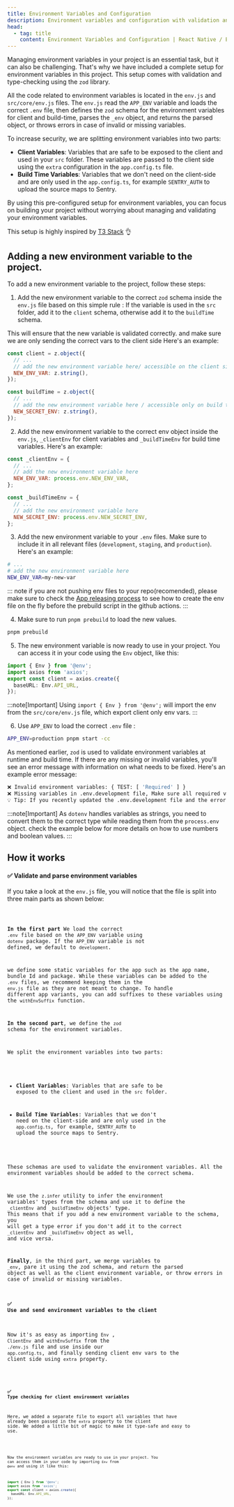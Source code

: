 ```yaml
---
title: Environment Variables and Configuration
description: Environment variables and configuration with validation and type-checking.
head:
  - tag: title
    content: Environment Variables and Configuration | React Native / Expo Starter
---
```



Managing environment variables in your project is an essential task, but it can also be challenging. That's why we have included a complete setup for environment variables in this project. This setup comes with validation and type-checking using the `zod` library.

All the code related to environment variables is located in the `env.js` and `src/core/env.js` files. The `env.js` read the `APP_ENV` variable and loads the correct `.env` file, then defines the `zod` schema for the environment variables for client and build-time, parses the `_env` object, and returns the parsed object, or throws errors in case of invalid or missing variables.

To increase security, we are splitting environment variables into two parts:

- **Client Variables**: Variables that are safe to be exposed to the client and used in your `src` folder. These variables are passed to the client side using the `extra` configuration in the `app.config.ts` file.
- **Build Time Variables**: Variables that we don't need on the client-side and are only used in the `app.config.ts`, for example `SENTRY_AUTH` to upload the source maps to Sentry.

By using this pre-configured setup for environment variables, you can focus on building your project without worrying about managing and validating your environment variables.

This setup is highly inspired by [T3 Stack](https://create.t3.gg/) 👌

## Adding a new environment variable to the project.

To add a new environment variable to the project, follow these steps:

1. Add the new environment variable to the correct `zod` schema inside the `env.js` file based on this simple rule :
   If the variable is used in the `src` folder, add it to the `client` schema, otherwise add it to the `buildTime` schema.

This will ensure that the new variable is validated correctly. and make sure we are only sending the correct vars to the client side
Here's an example:

```js title="env.js"
const client = z.object({
  // ...
  // add the new environment variable here/ accessible on the client side and build time(app.config.ts)
  NEW_ENV_VAR: z.string(),
});

const buildTime = z.object({
  // ...
  // add the new environment variable here / accessible only on build time(app.config.ts)
  NEW_SECRET_ENV: z.string(),
});
```

2. Add the new environment variable to the correct env object inside the `env.js`, `_clientEnv` for client variables and `_buildTimeEnv` for build time variables. Here's an example:

```js title="env.js"
const _clientEnv = {
  // ...
  // add the new environment variable here
  NEW_ENV_VAR: process.env.NEW_ENV_VAR,
};

const _buildTimeEnv = {
  // ...
  // add the new environment variable here
  NEW_SECRET_ENV: process.env.NEW_SECRET_ENV,
};
```

3. Add the new environment variable to your `.env` files. Make sure to include it in all relevant files (`development`, `staging`, and `production`). Here's an example:

```bash title=".env.{APP_ENV}"
# ...
# add the new environment variable here
NEW_ENV_VAR=my-new-var
```

::: note
if you are not pushing env files to your repo(recomended), please make sure to check the [App releasing process](/ci-cd/app-releasing-process/#github-action-and-env-variables) to see how to create the env file on the fly before the prebuild script in the github actions.
:::

4. Make sure to run `pnpm prebuild` to load the new values.

```bash
pnpm prebuild
```

5. The new environment variable is now ready to use in your project. You can access it in your code using the `Env` object, like this:

```ts title="client.ts"
import { Env } from '@env';
import axios from 'axios';
export const client = axios.create({
  baseURL: Env.API_URL,
});
```

:::note[Important]
Using `import { Env } from '@env';` will import the env from the `src/core/env.js` file, which export client only env vars.
:::

6. Use `APP_ENV` to load the correct `.env` file :

```bash
APP_ENV=production pnpm start -cc
```

As mentioned earlier, `zod` is used to validate environment variables at runtime and build time. If there are any missing or invalid variables, you'll see an error message with information on what needs to be fixed. Here's an example error message:

```bash
❌ Invalid environment variables: { TEST: [ 'Required' ] }
❌ Missing variables in .env.development file, Make sure all required variables are defined in the .env.development file.
💡 Tip: If you recently updated the .env.development file and the error still persists, try restarting the server with the -cc flag to clear the cache.
```

:::note[Important]
As `dotenv` handles variables as strings, you need to convert them to the correct type while reading them from the `process.env` object. check the example below for more details on how to use numbers and boolean values.
:::

## How it works

#### ✅ Validate and parse environment variables

If you take a look at the `env.js` file, you will notice that the file is split into three main parts as shown below:

<Code file="env.js" />

**In the first part** We load the correct `.env` file based on the `APP_ENV` variable using `dotenv` package. If the `APP_ENV` variable is not defined, we default to `development`.

we define some static variables for the app such as the app name, bundle Id and package. While these variables can be added to the `.env` files, we recommend keeping them in the `env.js` file as they are not meant to change. To handle different app variants, you can add suffixes to these variables using the `withEnvSuffix` function.

**In the second part**, we define the `zod` schema for the environment variables.

We split the environment variables into two parts:

- **Client Variables**: Variables that are safe to be exposed to the client and used in the `src` folder.

- **Build Time Variables**: Variables that we don't need on the client-side and are only used in the `app.config.ts`, for example, `SENTRY_AUTH` to upload the source maps to Sentry.

These schemas are used to validate the environment variables. All the environment variables should be added to the correct schema.

We use the `z.infer` utility to infer the environment variables' types from the schema and use it to define the `_clientEnv` and `_buildTimeEnv` objects' type. This means that if you add a new environment variable to the schema, you will get a type error if you don't add it to the correct `_clientEnv` and `_buildTimeEnv` object as well, and vice versa.

**Finally**, in the third part, we merge variables to `_env`, pare it using the zod schema, and return the parsed object as well as the client environment variable, or throw errors in case of invalid or missing variables.

#### ✅ Use and send environment variables to the client

Now it's as easy as importing `Env` , `ClientEnv` and `withEnvSuffix` from the `./env.js` file and use inside our `app.config.ts`, and finally sending client env vars to the client side using `extra` property.

<Code file="app.config.ts" meta="{4,8-10}" />

#### ✅ Type checking for client environment variables

Here, we added a separate file to export all variables that have already been passed in the `extra` property to the client side. We added a little bit of magic to make it type-safe and easy to use.

<Code file="src/core/env.js" />

Now the environment variables are ready to use in your project. You can access them in your code by importing `Env` from `@env` and using it like this:

```ts title="client.ts"
import { Env } from '@env';
import axios from 'axios';
export const client = axios.create({
  baseURL: Env.API_URL,
});
```
